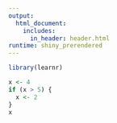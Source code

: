 ```yaml
---
output:
  html_document:
    includes:
      in_header: header.html
runtime: shiny_prerendered
---
```

  
```r
library(learnr)
```


```r
x <- 4
if (x > 5) {
  x <- 2
}
x

```

<div data-iframe-height></div>
